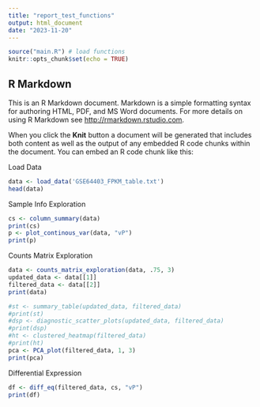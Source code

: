 ```yaml
---
title: "report_test_functions"
output: html_document
date: "2023-11-20"
---
```


```r
source("main.R") # load functions
knitr::opts_chunk$set(echo = TRUE)
```

## R Markdown

This is an R Markdown document. Markdown is a simple formatting syntax for authoring HTML, PDF, and MS Word documents. For more details on using R Markdown see <http://rmarkdown.rstudio.com>.

When you click the **Knit** button a document will be generated that includes both content as well as the output of any embedded R code chunks within the document. You can embed an R code chunk like this:

Load Data
```r
data <- load_data('GSE64403_FPKM_table.txt')
head(data)
```
Sample Info Exploration
```r
cs <- column_summary(data)
print(cs)
p <- plot_continous_var(data, "vP")
print(p)
```

Counts Matrix Exploration
```r
data <- counts_matrix_exploration(data, .75, 3)
updated_data <- data[[1]]
filtered_data <- data[[2]] 
print(data)
```


```r
#st <- summary_table(updated_data, filtered_data)
#print(st)
#dsp <- diagnostic_scatter_plots(updated_data, filtered_data)
#print(dsp)
#ht <- clustered_heatmap(filtered_data)
#print(ht)
pca <- PCA_plot(filtered_data, 1, 3)
print(pca)

```
Differential Expression
```r
df <- diff_eq(filtered_data, cs, "vP")
print(df)
```